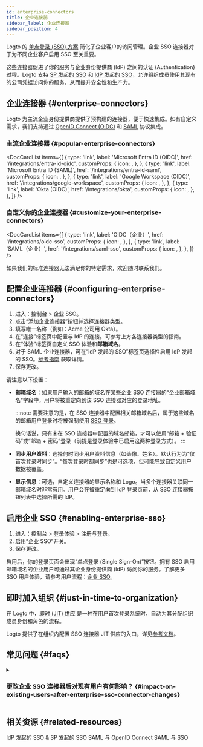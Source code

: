 ```yaml
---
id: enterprise-connectors
title: 企业连接器
sidebar_label: 企业连接器
sidebar_position: 4
---
```



Logto 的 [单点登录 (SSO) 方案](/end-user-flows/enterprise-sso) 简化了企业客户的访问管理。企业 SSO 连接器对于为不同企业客户启用 SSO 至关重要。

这些连接器促进了你的服务与企业身份提供商 (IdP) 之间的认证 (Authentication) 过程。Logto 支持 [SP 发起的 SSO](/end-user-flows/enterprise-sso/sp-initiated-sso) 和 [IdP 发起的 SSO](/end-user-flows/enterprise-sso/idp-initiated-sso)，允许组织成员使用其现有的公司凭据访问你的服务，从而提升安全性和生产力。

## 企业连接器 \{#enterprise-connectors}

Logto 为主流企业身份提供商提供了预构建的连接器，便于快速集成。如有自定义需求，我们支持通过 [OpenID Connect (OIDC)](https://auth.wiki/openid-connect) 和 [SAML](https://auth.wiki/saml) 协议集成。

### 主流企业连接器 \{#popular-enterprise-connectors}

<DocCardList
  items={[
    {
      type: 'link',
      label: 'Microsoft Entra ID (OIDC)',
      href: '/integrations/entra-id-oidc',
      customProps: {
        icon: <MicrosoftEntraId />,
      },
    },
    {
      type: 'link',
      label: 'Microsoft Entra ID (SAML)',
      href: '/integrations/entra-id-saml',
      customProps: {
        icon: <MicrosoftEntraId />,
      },
    },
    {
      type: 'link',
      label: 'Google Workspace (OIDC)',
      href: '/integrations/google-workspace',
      customProps: {
        icon: <GoogleWorkspace />,
      },
    },
    {
      type: 'link',
      label: 'Okta (OIDC)',
      href: '/integrations/okta',
      customProps: {
        icon: <Okta />,
      },
    },
  ]}
/>

### 自定义你的企业连接器 \{#customize-your-enterprise-connectors}

<DocCardList
  items={[
    {
      type: 'link',
      label: 'OIDC（企业）',
      href: '/integrations/oidc-sso',
      customProps: {
        icon: <Oidc />,
      },
    },
    {
      type: 'link',
      label: 'SAML（企业）',
      href: '/integrations/saml-sso',
      customProps: {
        icon: <Saml />,
      },
    },
  ]}
/>

如果我们的标准连接器无法满足你的特定需求，欢迎随时联系我们。

## 配置企业连接器 \{#configuring-enterprise-connectors}

1. 进入：<CloudLink to="/enterprise-sso">控制台 > 企业 SSO</CloudLink>。
2. 点击“添加企业连接器”按钮并选择连接器类型。
3. 填写唯一名称（例如：Acme 公司用 Okta）。
4. 在“连接”标签页中配置与 IdP 的连接。可参考上方各连接器类型的指南。
5. 在“体验”标签页自定义 SSO 体验和**邮箱域名**。
6. 对于 SAML 企业连接器，可在“IdP 发起的 SSO”标签页选择性启用 IdP 发起的 SSO。[参考指南](/end-user-flows/enterprise-sso/idp-initiated-sso) 获取详情。
7. 保存更改。

请注意以下设置：

- **邮箱域名**：如果用户输入的邮箱的域名在某些企业 SSO 连接器的“企业邮箱域名”字段中，用户将被重定向到该 SSO 连接器对应的登录地址。

  :::note
  需要注意的是，在 SSO 连接器中配置相关邮箱域名后，属于这些域名的邮箱用户登录时将被强制使用 [SSO 登录](/end-user-flows/enterprise-sso)。

  换句话说，只有未在 SSO 连接器中配置的域名邮箱，才可以使用“邮箱 + 验证码”或“邮箱 + 密码”登录（前提是登录体验中已启用这两种登录方式）。
  :::

- **同步用户资料**：选择何时同步用户资料信息（如头像、姓名）。默认行为为“仅首次登录时同步”。“每次登录时都同步”也是可选项，但可能导致自定义用户数据被覆盖。
- **显示信息**：可选，自定义连接器的显示名称和 Logo。当多个连接器关联同一邮箱域名时非常有用。用户会在被重定向到 IdP 登录页前，从 SSO 连接器按钮列表中选择所需的 IdP。

## 启用企业 SSO \{#enabling-enterprise-sso}

1. 进入：<CloudLink to="/sign-in-experience/sign-up-and-sign-in">控制台 > 登录体验 > 注册与登录</CloudLink>。
2. 启用“企业 SSO”开关。
3. 保存更改。

启用后，你的登录页面会出现“单点登录 (Single Sign-On)”按钮。拥有 SSO 启用邮箱域名的企业用户可通过其企业身份提供商 (IdP) 访问你的服务。了解更多 SSO 用户体验，请参考用户流程：[企业 SSO](/end-user-flows/enterprise-sso)。

## 即时加入组织 \{#just-in-time-to-organization}

在 Logto 中，[即时 (JIT) 供应](https://auth.wiki/jit-provisioning) 是一种在用户首次登录系统时，自动为其分配组织成员身份和角色的流程。

Logto 提供了在组织内配置 SSO 连接器 JIT 供应的入口，详见[参考文档](/organizations/just-in-time-provisioning)。

## 常见问题 \{#faqs}

<details>
<summary>

### 更改企业 SSO 连接器后对现有用户有何影响？ \{#impact-on-existing-users-after-enterprise-sso-connector-changes}

</summary>

- 添加 SSO：如果邮箱匹配，SSO 身份将与现有账户关联。
- 移除 SSO：会移除账户关联的 SSO 身份，但保留用户账户，并提示用户设置其他验证方式。

</details>

## 相关资源 \{#related-resources}

<Url href="https://blog.logto.io/idp-vs-sp-initiated-sso">IdP 发起的 SSO & SP 发起的 SSO</Url>
<Url href="https://blog.logto.io/differences-between-saml-and-oidc">SAML 与 OpenID Connect</Url>
<Url href="https://blog.logto.io/sso-vs-saml">SAML 与 SSO</Url>

